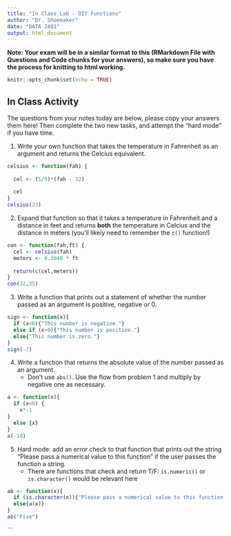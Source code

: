 ```yaml
---
title: "In Class Lab - DIY Functions"
author: "Dr. Shoemaker"
date: "DATA 2401"
output: html_document
---
```

**Note: Your exam will be in a similar format to this (RMarkdown File with Questions and Code chunks for your answers), so make sure you have the process for knitting to html working.** 

```r
knitr::opts_chunk$set(echo = TRUE)
```

## In Class Activity 
The questions from your notes today are below, please copy your answers them here! Then complete the two new tasks, and attempt the "hard mode" if you have time. 

1. Write your own function that takes the temperature in Fahrenheit as an argument and returns the Celcius equivalent. 

```R
celsius <- function(fah) {
  
  cel <- (5/9)*(fah - 32)
  
  cel
}
celsius(23)
```

2. Expand that function so that it takes a temperature in Fahrenheit and a distance in feet and returns **both** the temperature in Celcius and the distance in meters (you'll likely need to remember the `c()` function!)


```r
con <- function(fah,ft) {
  cel <- celsius(fah)
  meters <- 0.3048 * ft
  
  return(c(cel,meters))
}
con(32,35)
```


3. Write a function that prints out a statement of whether the number passed as an argument is positive, negative or 0. 

```R
sign <- function(x){
  if (x<0){"This number is negative."}
  else if (x>0){"This number is positive."}
  else{"This number is zero."}
}
sign(-7)
```

4. Write a function that returns the absolute value of the number passed as an argument.
   + Don't use `abs()`. Use the flow from problem 1 and multiply by negative one as necessary. 
   
```r
a <- function(x){
  if (x<0) {
    x*-1
}
  else {x}
}
a(-10)
```

5. Hard mode: add an error check to that function that prints out the string "Please pass a numerical value to this function" if the user passes the function a string. 
   + There are functions that check and return T/F: `is.numeric()` or `is.character()` would be relevant here
   
```r

ab <- function(x){
  if (is.character(x)){"Please pass a numerical value to this function."}
  else{a(x)}
}
ab("Five")
```
   
   






```

